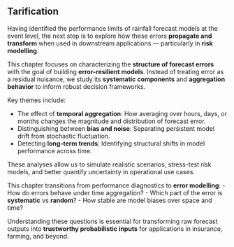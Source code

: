 ## Tarification {#sec-energy-intro .unnumbered}

Having identified the performance limits of rainfall forecast models at the event level, the next step is to explore how these errors **propagate and transform** when used in downstream applications — particularly in **risk modelling**.

This chapter focuses on characterizing the **structure of forecast errors** with the goal of building **error-resilient models**. Instead of treating error as a residual nuisance, we study its **systematic components** and **aggregation behavior** to inform robust decision frameworks.

Key themes include:

- The effect of **temporal aggregation**: How averaging over hours, days, or months changes the magnitude and distribution of forecast error.
- Distinguishing between **bias and noise**: Separating persistent model drift from stochastic fluctuation.
- Detecting **long-term trends**: Identifying structural shifts in model performance across time.

These analyses allow us to simulate realistic scenarios, stress-test risk models, and better quantify uncertainty in operational use cases.

::: {.callout-tip title="Summary"}

This chapter transitions from performance diagnostics to **error modelling**:
- How do errors behave under time aggregation?
- Which part of the error is **systematic** vs **random**?
- How stable are model biases over space and time?

Understanding these questions is essential for transforming raw forecast outputs into **trustworthy probabilistic inputs** for applications in insurance, farming, and beyond.

:::
